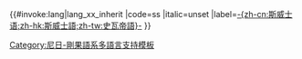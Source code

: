<includeonly>{{#invoke:lang|lang_xx_inherit
|code=ss
|italic=unset
|label=[[史瓦帝語|-{zh-cn:斯威士语;zh-hk:斯威士語;zh-tw:史瓦帝語}-]]
}}</includeonly><noinclude>
{{Documentation|Template:Lang-x/doc}}
[[Category:尼日-剛果語系多語言支持模板]]
</noinclude>